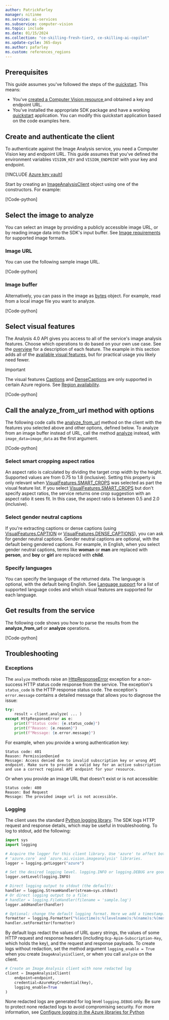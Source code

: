 ```yaml
---
author: PatrickFarley
manager: nitinme
ms.service: ai-services
ms.subservice: computer-vision
ms.topic: include
ms.date: 01/15/2024
ms.collection: "ce-skilling-fresh-tier2, ce-skilling-ai-copilot"
ms.update-cycle: 365-days
ms.author: pafarley
ms.custom: references_regions
---
```


## Prerequisites

This guide assumes you've followed the steps of the [quickstart](/azure/ai-services/computer-vision/quickstarts-sdk/image-analysis-client-library-40). This means:

* You've <a href="https://portal.azure.com/#create/Microsoft.CognitiveServicesComputerVision"  title="Created a Computer Vision resource"  target="_blank">created a Computer Vision resource </a> and obtained a key and endpoint URL.
* You've installed the appropriate SDK package and have a working [quickstart](/azure/ai-services/computer-vision/quickstarts-sdk/image-analysis-client-library-40) application. You can modify this quickstart application based on the code examples here.

## Create and authenticate the client

To authenticate against the Image Analysis service, you need a Computer Vision key and endpoint URL. This guide assumes that you've defined the environment variables `VISION_KEY` and `VISION_ENDPOINT` with your key and endpoint.

[!INCLUDE [Azure key vault](~/reusable-content/ce-skilling/azure/includes/ai-services/security/microsoft-entra-id-akv-expanded.md)]

Start by creating an [ImageAnalysisClient](/python/api/azure-ai-vision-imageanalysis/azure.ai.vision.imageanalysis.imageanalysisclient) object using one of the constructors. For example:

[!Code-python[](~/cognitive-services-quickstart-code/python/ComputerVision/4-0/how-to.py?name=snippet_client)]


## Select the image to analyze

You can select an image by providing a publicly accessible image URL, or by reading image data into the SDK's input buffer. See [Image requirements](../../overview-image-analysis.md?tabs=4-0#input-requirements) for supported image formats.

### Image URL

You can use the following sample image URL.

[!Code-python[](~/cognitive-services-quickstart-code/python/ComputerVision/4-0/how-to.py?name=snippet_url)]


### Image buffer

Alternatively, you can pass in the image as [bytes](https://docs.python.org/3/library/stdtypes.html#bytes-objects) object. For example, read from a local image file you want to analyze.

[!Code-python[](~/cognitive-services-quickstart-code/python/ComputerVision/4-0/how-to.py?name=snippet_file)]

## Select visual features

The Analysis 4.0 API gives you access to all of the service's image analysis features. Choose which operations to do based on your own use case. See the [overview](/azure/ai-services/computer-vision/overview-image-analysis) for a description of each feature. The example in this section adds all of the [available visual features](/python/api/azure-ai-vision-imageanalysis/azure.ai.vision.imageanalysis.models.visualfeatures), but for practical usage you likely need fewer.

> [!IMPORTANT]
> The visual features [Captions](/java/api/com.azure.ai.vision.imageanalysis.models.visualfeatures#com-azure-ai-vision-imageanalysis-models-visualfeatures-caption) and [DenseCaptions](/java/api/com.azure.ai.vision.imageanalysis.models.visualfeatures#com-azure-ai-vision-imageanalysis-models-visualfeatures-dense-captions) are only supported in certain Azure regions. See [Region availability](./../../overview-image-analysis.md#region-availability).

[!Code-python[](~/cognitive-services-quickstart-code/python/ComputerVision/4-0/how-to.py?name=snippet_features)]

<!--
### Set model name when using a custom model

You can also do image analysis with a custom trained model. To create and train a model, see [Create a custom Image Analysis model](/azure/ai-services/computer-vision/how-to/model-customization). Once your model is trained, all you need is the model's name. You don't need to specify visual features if you use a custom model.

To use a custom model, create the [ImageAnalysisOptions](/python/api/azure-ai-vision/azure.ai.vision.imageanalysisoptions) object and set the [model_name](/python/api/azure-ai-vision/azure.ai.vision.imageanalysisoptions#azure-ai-vision-imageanalysisoptions-model-name) property. You don't need to set any other properties on **ImageAnalysisOptions**. There's no need to set the [features](/python/api/azure-ai-vision/azure.ai.vision.imageanalysisoptions#azure-ai-vision-imageanalysisoptions-features) property, as you do with the standard model, since your custom model already implies the visual features the service extracts.

[!code-python[](~/azure-ai-vision-sdk/docs/learn.microsoft.com/python/image-analysis/custom-model/main.py?name=model_name)]
-->

## Call the analyze_from_url method with options

The following code calls the [analyze_from_url](/python/api/azure-ai-vision-imageanalysis/azure.ai.vision.imageanalysis.imageanalysisclient#azure-ai-vision-imageanalysis-imageanalysisclient-analyzefromurl) method on the client with the features you selected above and other options, defined below. To analyze from an image buffer instead of URL, call the method [analyze](/python/api/azure-ai-vision-imageanalysis/azure.ai.vision.imageanalysis.imageanalysisclient#azure-ai-vision-imageanalysis-imageanalysisclient-analyze) instead, with `image_data=image_data` as the first argument.

[!Code-python[](~/cognitive-services-quickstart-code/python/ComputerVision/4-0/how-to.py?name=snippet_call)]

### Select smart cropping aspect ratios

An aspect ratio is calculated by dividing the target crop width by the height. Supported values are from 0.75 to 1.8 (inclusive). Setting this property is only relevant when [VisualFeatures.SMART_CROPS](/python/api/azure-ai-vision-imageanalysis/azure.ai.vision.imageanalysis.models.visualfeatures) was selected as part the visual feature list. If you select [VisualFeatures.SMART_CROPS](/python/api/azure-ai-vision-imageanalysis/azure.ai.vision.imageanalysis.models.visualfeatures) but don't specify aspect ratios, the service returns one crop suggestion with an aspect ratio it sees fit. In this case, the aspect ratio is between 0.5 and 2.0 (inclusive).


### Select gender neutral captions

If you're extracting captions or dense captions (using [VisualFeatures.CAPTION](/python/api/azure-ai-vision-imageanalysis/azure.ai.vision.imageanalysis.models.visualfeatures) or [VisualFeatures.DENSE_CAPTIONS](/python/api/azure-ai-vision-imageanalysis/azure.ai.vision.imageanalysis.models.visualfeatures)), you can ask for gender neutral captions. Gender neutral captions are optional, with the default being gendered captions. For example, in English, when you select gender neutral captions, terms like **woman** or **man** are replaced with **person**, and **boy** or **girl** are replaced with **child**.

### Specify languages

You can specify the language of the returned data. The language is optional, with the default being English. See [Language support](https://aka.ms/cv-languages) for a list of supported language codes and which visual features are supported for each language.


## Get results from the service

The following code shows you how to parse the results from the **analyze_from_url** or **analyze** operations.

[!Code-python[](~/cognitive-services-quickstart-code/python/ComputerVision/4-0/how-to.py?name=snippet_result)]


<!--
### Get results using custom model

This section shows you how to make an analysis call to the service, when using a custom model. 


The code is similar to the standard model case. The only difference is that results from the custom model are available on the **custom_tags** and/or **custom_objects** properties of the [ImageAnalysisResult](/python/api/azure-ai-vision/azure.ai.vision.imageanalysisresult) object.

[!code-python[](~/azure-ai-vision-sdk/docs/learn.microsoft.com/python/image-analysis/custom-model/main.py?name=analyze)]
-->


## Troubleshooting

### Exceptions

The `analyze` methods raise an [HttpResponseError](/python/api/azure-core/azure.core.exceptions.httpresponseerror) exception for a non-success HTTP status code response from the service. The exception's `status_code` is the HTTP response status code. The exception's `error.message` contains a detailed message that allows you to diagnose the issue:

```python
try:
    result = client.analyze( ... )
except HttpResponseError as e:
    print(f"Status code: {e.status_code}")
    print(f"Reason: {e.reason}")
    print(f"Message: {e.error.message}")
```

For example, when you provide a wrong authentication key:
```
Status code: 401
Reason: PermissionDenied
Message: Access denied due to invalid subscription key or wrong API endpoint. Make sure to provide a valid key for an active subscription and use a correct regional API endpoint for your resource.
```

Or when you provide an image URL that doesn't exist or is not accessible:
```
Status code: 400
Reason: Bad Request
Message: The provided image url is not accessible.
```

### Logging

The client uses the standard [Python logging library](https://docs.python.org/3/library/logging.html). The SDK logs HTTP request and response details, which may be useful in troubleshooting. To log to stdout, add the following:

<!-- SNIPPET:sample_analyze_all_image_file.logging -->

```python
import sys
import logging

# Acquire the logger for this client library. Use 'azure' to affect both
# 'azure.core` and `azure.ai.vision.imageanalysis' libraries.
logger = logging.getLogger("azure")

# Set the desired logging level. logging.INFO or logging.DEBUG are good options.
logger.setLevel(logging.INFO)

# Direct logging output to stdout (the default):
handler = logging.StreamHandler(stream=sys.stdout)
# Or direct logging output to a file:
# handler = logging.FileHandler(filename = 'sample.log')
logger.addHandler(handler)

# Optional: change the default logging format. Here we add a timestamp.
formatter = logging.Formatter("%(asctime)s:%(levelname)s:%(name)s:%(message)s")
handler.setFormatter(formatter)
```

<!-- END SNIPPET -->

By default logs redact the values of URL query strings, the values of some HTTP request and response headers (including `Ocp-Apim-Subscription-Key`, which holds the key), and the request and response payloads. To create logs without redaction, set the method argument `logging_enable = True` when you create `ImageAnalysisClient`, or when you call `analyze` on the client. 

<!-- SNIPPET:sample_analyze_all_image_file.create_client_with_logging -->

```python
# Create an Image Analysis client with none redacted log
client = ImageAnalysisClient(
    endpoint=endpoint,
    credential=AzureKeyCredential(key),
    logging_enable=True
)
```

<!-- END SNIPPET -->

None redacted logs are generated for log level `logging.DEBUG` only. Be sure to protect none redacted logs to avoid compromising security. For more information, see [Configure logging in the Azure libraries for Python](https://aka.ms/azsdk/python/logging)
